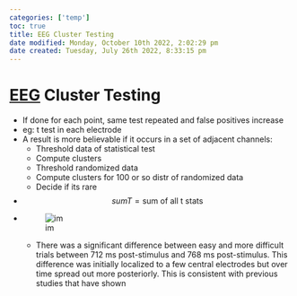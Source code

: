```yaml
---
categories: ['temp']
toc: true
title: EEG Cluster Testing
date modified: Monday, October 10th 2022, 2:02:29 pm
date created: Tuesday, July 26th 2022, 8:33:15 pm
---
```


# [EEG](EEG.qmd) Cluster Testing
- If done for each point, same test repeated and false positives increase
- eg: t test in each electrode
- A result is more believable if it occurs in a set of adjacent channels:  
	- Threshold data of statistical test  
	- Compute clusters  
	- Threshold randomized data  
	- Compute clusters for 100 or so distr of randomized data
	- Decide if its rare
- $$sumT = \text{sum of all t stats}$$
- ![im](images/Pasted%20image%2020220502155613.png)
	- There was a significant difference between easy and more difficult trials between 712 ms post-stimulus and 768 ms post-stimulus. This difference was initially localized to a few central electrodes but over time spread out more posteriorly. This is consistent with previous studies that have shown



